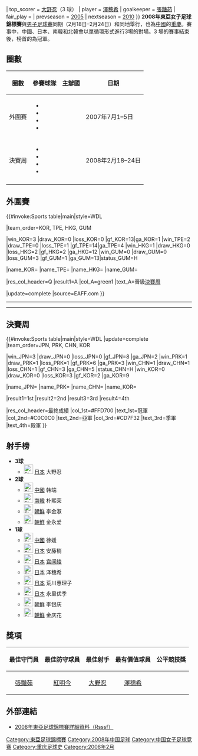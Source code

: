 {{for|男子賽事|2008年東亞足球錦標賽}}
{{Infobox 國際足球賽事賽季
| tourney_name          = 東亞女子足球錦標賽
| year                  = 2008年
| other_titles          = 2008 EAFF Women's Football Championship
| image                 = 
| size                  = 
| caption               = 
| edition               = 2
| country               = 中國
| city                  = [[重慶市|重慶市]]
| defending_champ_other = {{fbw|KOR}}
| dates                 = 2月18日–2月24日
| num_teams             = 4 隊
| sub-confederations    = 1
| venues                = 1
| cities                = 1
| champion_other        = {{fbw|JPN}}
| count                 = 1
| second_other          = {{fbw|PRK}}
| third_other           = {{fbw|CHN}}
| fourth_other          = {{fbw|KOR}}
| matches               = 6
| goals                 = 19
| attendance            = {{#expr: 20000 + 23000 + 20000 + 23000 + 25000 + 25000}}
| top_scorer            = {{flagicon|JPN}} [[大野忍|大野忍]]（3 球）
| player                = {{flagicon|JPN}} [[澤穂希|澤穂希]]
| goalkeeper            = {{flagicon|CHN}} [[張豔茹|張豔茹]]
| fair_play             = {{fbw|JPN}}
| prevseason            = [[2005年東亞女子足球錦標賽|2005]]
| nextseason            = [[2010年東亞女子足球錦標賽|2010]]
}}
'''2008年東亞女子足球錦標賽'''與[[2008年東亞足球錦標賽|男子足球賽]]同期（2月18日–2月24日）和同地舉行，也為[[中國|中國]]的[[重慶|重慶]]。賽事中，中國、日本、南韓和北韓會以單循環形式進行3場的對場。3 場的賽事結束後，榜首的為冠軍。

==圈數==
{| class="wikitable"
|-
!圈數
!參賽球隊
!主辦國
!日期
|-
|外圍賽
|
*{{fbw|GUM}}
*{{fbw|TPE}}
*{{fbw|HKG}}
*{{fbw|KOR}}
|{{GUM}}
|2007年7月1–5日
|-
|決賽周
|
*{{fbw|CHN}}
*{{fbw|JPN}}
*{{fbw|PRK}}
*{{fbw|KOR}}
|{{CHN}}
|2008年2月18–24日
|-
|}

==外圍賽==
{{#invoke:Sports table|main|style=WDL

|team_order=KOR, TPE, HKG, GUM

|win_KOR=3 |draw_KOR=0 |loss_KOR=0 |gf_KOR=13|ga_KOR=1
|win_TPE=2 |draw_TPE=0 |loss_TPE=1 |gf_TPE=14|ga_TPE=4
|win_HKG=1 |draw_HKG=0 |loss_HKG=2 |gf_HKG=2 |ga_HKG=12
|win_GUM=0 |draw_GUM=0 |loss_GUM=3 |gf_GUM=1 |ga_GUM=13|status_GUM=H

|name_KOR={{fbw|KOR}}
|name_TPE={{fbw|TPE}}
|name_HKG={{fbw|HKG}}
|name_GUM={{fbw|GUM}}

|res_col_header=Q
|result1=A |col_A=green1 |text_A=晉級[[#決賽周|決賽周]]

|update=complete
|source=EAFF.com
}}
{{footballbox 
|date = 2007年7月1日
|time = 13:00
|team1 = {{fbw-rt|GUM}}
|score = 1–2 
|report = http://www.eaff.com/2008/eafc2008pre/match/official/women/EWFC%202008%20PC%20Score%20Sheet%201.pdf
|team2 = {{fbw|HKG}}
|goals1 = 
* [[Victoria_Jadine_Paulino_Shimizu|Paulino]] {{goal|35}}
|goals2 = 
* [[Kwong_Wing_Yan|Kwong Wing Yan]] {{goal|6}}
* [[He_Ying_(footballer)|He Ying]] {{goal|68}}
|stadium = [[關島|關島]]，[[LeoPalace_Resort_Main_Stadium|LeoPalace Resort Main Stadium]]
|attendance = 300
|referee = [[Funano_Etsuko|Funano Etsuko]] ([[日本足球協會|日本]])
}}
{{footballbox 
|date = 2007年7月1日
|time = 16:00
|team1 = {{fbw-rt|TPE}}
|score = 1–4 
|report = http://www.eaff.com/2008/eafc2008pre/match/official/women/EWFC%202008%20PC%20Score%20Sheet%202.pdf
|team2 = {{fbw|KOR}}
|goals1 = 
* [[Lin_Yu-hui|Lin Yu-hui]] {{goal|70}}
|goals2 = 
* [[Kim_Joo-hee_(footballer)|Kim Joo-hee]] {{goal|15}}
* [[Park_Hee-young_(footballer,_born_1985)|Park Hee-young]] {{goal|24}}
* [[Kim_Yoo-mi_(footballer)|Kim Yoo-mi]] {{goal|29}}
* [[Jung_Hae-in_(footballer)|Jung Hae-in]] {{goal|88}}
|stadium = [[關島|關島]]，[[LeoPalace_Resort_Main_Stadium|LeoPalace Resort Main Stadium]]
|attendance = 200
|referee = [[Gani_Rita|Gani Rita]] ([[馬來西亞足球協會|馬來西亞]])
}}
----
{{footballbox 
|date = 2007年7月3日
|time = 13:00
|team1 = {{fbw-rt|KOR}}
|score = 3–0
|report = http://www.eaff.com/2008/eafc2008pre/match/official/women/EWFC%202008%20PC%20Score%20Sheet%203.pdf
|team2 = {{fbw|HKG}}
|goals1 = 
* [[Kim_Yoo-mi_(footballer)|Kim Yoo-mi]] {{goal|30}}
* [[Lee_Sae-eun|Lee Sae-eun]] {{goal|33}}
* [[Kim_Joo-hee_(footballer)|Kim Joo-hee]] {{goal|56}}
|goals2 = 
|stadium = [[關島|關島]]，[[LeoPalace_Resort_Main_Stadium|LeoPalace Resort Main Stadium]]
|attendance = 300
|referee = [[Kamnueung_Pannipar|Kamnueung Pannipar]] ([[泰國足球協會|泰國]])
}}
{{footballbox 
|date = 2007年7月3日
|time = 16:00
|team1 = {{fbw-rt|GUM}}
|score = 0–5
|report = http://www.eaff.com/2008/eafc2008pre/match/official/women/EWFC%202008%20PC%20Score%20Sheet%204.pdf
|team2 = {{fbw|TPE}}
|goals1 = 
|goals2 = 
* [[Lin_Chiung-ying|Lin Chiung-ying]] {{goal|18||65}}
* [[Tsai_Li-chen|Tsai Li-chen]] {{goal|52||77||82}}
|stadium = [[關島|關島]]，[[LeoPalace_Resort_Main_Stadium|LeoPalace Resort Main Stadium]]
|attendance = 300
|referee = [[Mai_Hoang_Trang|Mai Hoang Trang]] ([[越南足球協會|越南]])
}}
----
{{footballbox 
|date = 2007年7月5日
|time = 13:00
|team1 = {{fbw-rt|TPE}}
|score = 8–0
|report = http://www.eaff.com/2008/eafc2008pre/match/official/women/EWFC%202008%20PC%20Score%20Sheet%205.pdf
|team2 = {{fbw|HKG}}
|goals1 = 
* [[Yu_Hsiu-chin|Yu Hsiu-chin]] {{goal|36}}
* [[Lin_Yu-hui|Lin Yu-hui]] {{goal|49||58||64||76}}
* [[Tsai_Li-chen|Tsai Li-chen]] {{goal|61}}
* [[Kuo_Tzu-hui|Kuo Tzu-hui]] {{goal|80}}
* [[Tseng_Shu-o|Tseng Shu-o]] {{goal|88}}
|goals2 = 
|stadium = [[關島|關島]]，[[LeoPalace_Resort_Main_Stadium|LeoPalace Resort Main Stadium]]
|attendance = 100
|referee = [[Kamnueung_Pannipar|Kamnueung Pannipar]] ([[泰國足球協會|泰國]])
}}
{{footballbox 
|date = 2007年7月5日
|time = 16:00
|team1 = {{fbw-rt|GUM}}
|score = 0–6
|report = http://www.eaff.com/2008/eafc2008pre/match/official/women/EWFC%202008%20PC%20Score%20Sheet%206.pdf
|team2 = {{fbw|KOR}}
|goals1 = 
|goals2 = 
* [[Cha_Yun-hee|Cha Yun-hee]] {{goal|1}}
* [[Kim_Joo-hee_(footballer)|Kim Joo-hee]] {{goal|23||26||33||49||59}}
|stadium = [[關島|關島]]，[[LeoPalace_Resort_Main_Stadium|LeoPalace Resort Main Stadium]]
|attendance = 300
|referee = [[Funano_Etsuko|Funano Etsuko]] ([[日本足球協會|日本]])
}}

==決賽周==
{{#invoke:Sports table|main|style=WDL
|update=complete
|team_order=JPN, PRK, CHN, KOR

|win_JPN=3 |draw_JPN=0 |loss_JPN=0 |gf_JPN=8 |ga_JPN=2
|win_PRK=1 |draw_PRK=1 |loss_PRK=1 |gf_PRK=6 |ga_PRK=3
|win_CHN=1 |draw_CHN=1 |loss_CHN=1 |gf_CHN=3 |ga_CHN=5 |status_CHN=H
|win_KOR=0 |draw_KOR=0 |loss_KOR=3 |gf_KOR=2 |ga_KOR=9

|name_JPN={{fbw|JPN}}
|name_PRK={{fbw|PRK}}
|name_CHN={{fbw|CHN}}
|name_KOR={{fbw|KOR}}

|result1=1st |result2=2nd |result3=3rd |result4=4th

|res_col_header=最終成績
|col_1st=#FFD700 |text_1st=冠軍
|col_2nd=#C0C0C0 |text_2nd=亞軍
|col_3rd=#CD7F32 |text_3rd=季軍
|text_4th=殿軍
}}

{{footballbox|date = 2008年2月18日<br />17:00|team1 = {{fbw|JPN}} |score = 3–2<br /><small> |team2 = {{fbw|PRK}}|goals1 = [[安藤梢|安藤梢]] {{goal|3}} <br /> [[宮間綾|宮間綾]] {{goal|82}} <br /> [[澤穗希|澤穗希]] {{goal|90+3}} |goals2 = {{goal|37}} [[李金淑|李金淑]]<br />{{goal|54}} [[李银慶|李银慶]] |stadium = [[重慶|重慶]]，[[永川體育中心|永川體育中心]]<br />'''入場人數：''' ''' }}

{{footballbox|date = 2008年2月18日<br />19:30|team1 = {{fbw|CHN}} |score = 3–2<br /><small> |team2 = {{fbw|KOR}}|goals1 = [[韩端|韩端]] {{goal|45}}{{goal|79}} <br /> [[徐媛|徐媛]] {{goal|86}}  |goals2 = {{goal|59}}{{goal|66}} [[朴熙荣|朴熙荣]]  |stadium = [[重慶|重慶]]，[[永川體育中心|永川體育中心]]<br />'''入場人數：''' ''' }}

{{footballbox|date = 2008年2月21日<br />17:00|team1 = {{fbw|JPN}} |score = 2–0<br /><small> |team2 = {{fbw|KOR}}|goals1 = [[荒川惠理子|荒川惠理子]] {{goal|15}}<br /> [[大野忍|大野忍]] {{goal|56}}  |goals2 = |stadium = [[重慶|重慶]]，[[永川體育中心|永川體育中心]]<br />'''入場人數：''' ''' }}

{{footballbox|date = 2008年2月21日<br />19:30|team1 = {{fbw|CHN}} |score = 0–0<br /><small> |team2 = {{fbw|PRK}}|goals1 =  |goals2 = |stadium = [[重慶|重慶]]，[[永川體育中心|永川體育中心]]<br />'''入場人數：''' ''' }}

{{footballbox|date = 2008年2月24日<br />14:30|team1 = {{fbw|PRK}} |score = 4–0<br /><small> |team2 = {{fbw|KOR}}|goals1 = [[金永愛|金永愛]] {{goal|52}}{{goal|78}}<br /> [[金慶花|金慶花]] {{goal|67}} <br /> [[李金淑|李金淑]] {{goal|69}}|goals2 = |stadium = [[重慶|重慶]]，[[永川體育中心|永川體育中心]]<br />'''入場人數：''' ''' }}

{{footballbox|date = 2008年2月24日<br />16:15|team1 = {{fbw|JPN}} |score = 3–0<br /><small> |team2 = {{fbw|CHN}}|goals1 = [[大野忍|大野忍]] {{goal|18}}{{goal|42}}<br /> [[永里優季|永里優季]] {{goal|55}}|goals2 = |stadium = [[重慶|重慶]]，[[永川體育中心|永川體育中心]]<br />'''入場人數：''' ''' }}

==射手榜==
{{col-begin}}
{{col-2}}
* '''3球'''
** [[File:Flag_of_Japan.svg|25px]] [[日本國家女子足球隊|日本]] 大野忍
* '''2球'''
** [[File:Flag_of_the_People's_Republic_of_China.svg|25px]] [[中國國家女子足球隊|中國]] 韩端
** [[File:Flag_of_South_Korea.svg|25px]] [[韓國國家女子足球隊|南韓]] 朴熙荣
** [[File:Flag_of_North_Korea.svg|25px]] [[朝鮮國家女子足球隊|朝鮮]] 李金淑
** [[File:Flag_of_North_Korea.svg|25px]] [[朝鮮國家女子足球隊|朝鮮]] 金永爱
* '''1球'''
** [[File:Flag_of_the_People's_Republic_of_China.svg|25px]] [[中國國家女子足球隊|中國]] 徐媛
** [[File:Flag_of_Japan.svg|25px]] [[日本國家女子足球隊|日本]] 安藤梢
** [[File:Flag_of_Japan.svg|25px]] [[日本國家女子足球隊|日本]] [[宫间绫|宫间绫]]
** [[File:Flag_of_Japan.svg|25px]] [[日本國家女子足球隊|日本]] 泽穗希
** [[File:Flag_of_Japan.svg|25px]] [[日本國家女子足球隊|日本]] 荒川惠理子
** [[File:Flag_of_Japan.svg|25px]] [[日本國家女子足球隊|日本]] 永里优季
** [[File:Flag_of_North_Korea.svg|25px]] [[朝鮮國家女子足球隊|朝鮮]] 李银庆
** [[File:Flag_of_North_Korea.svg|25px]] [[朝鮮國家女子足球隊|朝鮮]] 金庆花
{{col-end}}

==獎項==
{| class="wikitable" style="margin: 0 auto;"
|-
!最佳守門員
!最佳防守球員
!最佳射手
!最有價值球員
!公平競技獎
|-
|align=center|{{flagicon|CHN}} [[張豔茹|張豔茹]]
|align=center|{{flagicon|PRK}} [[紅明今|紅明今]]
|align=center|{{flagicon|JPN}} [[大野忍|大野忍]]
|align=center|{{flagicon|JPN}} [[澤穗希|澤穗希]]
|align=center|{{fbw|JPN}}
|}

==外部連結==
* [http://www.rsssf.com/tablese/eastasia07.html 2008年東亞足球錦標賽詳細資料（Rsssf）]{{dead link|date=十一月 2017 |bot=InternetArchiveBot }}

{{東亞足球錦標賽}}
{{國際足球}}

[[Category:東亞足球錦標賽|Category:東亞足球錦標賽]]
[[Category:2008年中国足球|Category:2008年中国足球]]
[[Category:中国女子足球竞赛|Category:中国女子足球竞赛]]
[[Category:重庆足球史|Category:重庆足球史]]
[[Category:2008年2月|Category:2008年2月]]